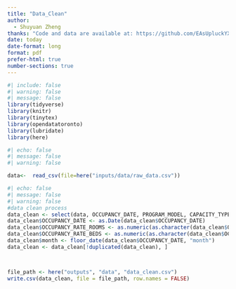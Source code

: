 ```yaml
---
title: "Data_Clean"
author: 
  - Shuyuan Zheng
thanks: "Code and data are available at: https://github.com/EAsUpluckYX/daily-shelter-overnight-service-occupancy-capacity-2023"
date: today
date-format: long
format: pdf
prefer-html: true
number-sections: true
---
```


```r
#| include: false
#| warning: false
#| message: false
library(tidyverse)
library(knitr)
library(tinytex)
library(opendatatoronto)
library(lubridate)
library(here)

```


```r
#| echo: false
#| message: false
#| warning: false

data<-  read_csv(file=here("inputs/data/raw_data.csv"))
```


```r
#| echo: false
#| message: false
#| warning: false
#data clean process
data_clean <- select(data, OCCUPANCY_DATE, PROGRAM_MODEL, CAPACITY_TYPE, OCCUPANCY_RATE_ROOMS, OCCUPANCY_RATE_BEDS)
data_clean$OCCUPANCY_DATE <- as.Date(data_clean$OCCUPANCY_DATE)
data_clean$OCCUPANCY_RATE_ROOMS <- as.numeric(as.character(data_clean$OCCUPANCY_RATE_ROOMS))
data_clean$OCCUPANCY_RATE_BEDS <- as.numeric(as.character(data_clean$OCCUPANCY_RATE_BEDS))
data_clean$month <- floor_date(data_clean$OCCUPANCY_DATE, "month")
data_clean <- data_clean[!duplicated(data_clean), ]



file_path <- here("outputs", "data", "data_clean.csv")
write.csv(data_clean, file = file_path, row.names = FALSE)
```
